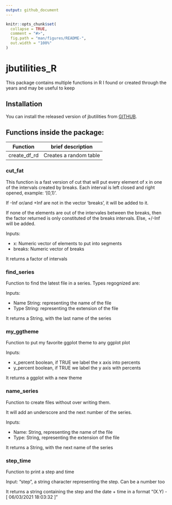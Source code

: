 ```yaml
---
output: github_document
---
```


<!-- README.md is generated from README.Rmd. Please edit that file -->

```r
knitr::opts_chunk$set(
  collapse = TRUE,
  comment = "#>",
  fig.path = "man/figures/README-",
  out.width = "100%"
)
```

# jbutilities_R

This package contains multiple functions in R I found or created through the years and may be useful to keep


## Installation

You can install the released version of jbutilities from [GITHUB](https://github.com/bronnimannj/jbutilities_r).



## Functions inside the package:

|      Function    | brief description                             |
|------------------|-----------------------------------------------|
|   create_df_rd   | Creates a random table                        |
<!-- |     dfdf         |                                               |



| check_format_df  | Verifies the format of a table                | -->

### cut_fat

This function is a fast version of cut that will put every element of x in one of the intervals created by breaks. Each interval is left closed and right opened, example: '[0,1)'.

If -Inf or/and +Inf are not in the vector 'breaks', it will be added to it.

If none of the elements are out of the intervales between the breaks, then the factor returned is only constituted of the breaks intervals. Else, +/-Inf will be added.

Inputs:

- x: Numeric vector of elements to put into segments
- breaks: Numeric vector of breaks

It returns a factor of intervals


### find_series

Function to find the latest file in a series. Types regognized are:

Inputs:

- Name String: representing the name of the file
- Type String: representing the extension of the file

It returns a String, with the last name of the series



### my_ggtheme

Function to put my favorite ggplot theme to any ggplot plot

Inputs:

- x_percent boolean, if TRUE we label the x axis into percents
- y_percent boolean, if TRUE we label the y axis with percents

It returns a ggplot with a new theme




### name_series

Function to create files without over writing them.

It will add an underscore and the next number of the series.

Inputs:

- Name: String, representing the name of the file
- Type: String, representing the extension of the file

It returns a String, with the next name of the series



### step_time

Function to print a step and time

Input: "step", a string character representing the step. Can be a number too

It returns a string containing the step and the date + time in a format "(X.Y) - [ 06/03/2021 18:03:32 ]"


